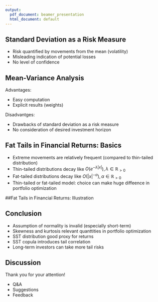 ---
output:
  pdf_document: beamer_presentation
  html_document: default
---


## Standard Deviation as a Risk Measure
- Risk quantified by movements from the mean (volatility)
- Misleading indication of potential losses
- No level of confidence

## Mean-Variance Analysis
Advantages:

- Easy computation
- Explicit results (weights)

Disadvantges:

- Drawbacks of standard deviation as a risk measure
- No consideration of desired investment horizon 

## Fat Tails in Financial Returns: Basics
- Extreme movements are relatively frequent (compared to thin-tailed distribution)
- Thin-tailed distributions decay like $O(e^{-\lambda|x|}), \lambda \in \mathbb{R}_{>0}$
- Fat-tailed distributions decay like $O(|x|^{-\alpha}), \alpha \in \mathbb{R}_{>0}$
- Thin-tailed or fat-tailed model: choice can make huge diffeence in portfolio optimization

##Fat Tails in Financial Returns: Illustration


## Conclusion
- Assumption of normality is invalid (especially short-term)
- Skewness and kurtosis relevant quanttities in portfolio optimization
- SST distribution good proxy for returns
- SST copula introduces tail correlation
- Long-term investors can take more tail risks

## Discussion
Thank you for your attention!

- Q&A
- Suggestions
- Feedback
